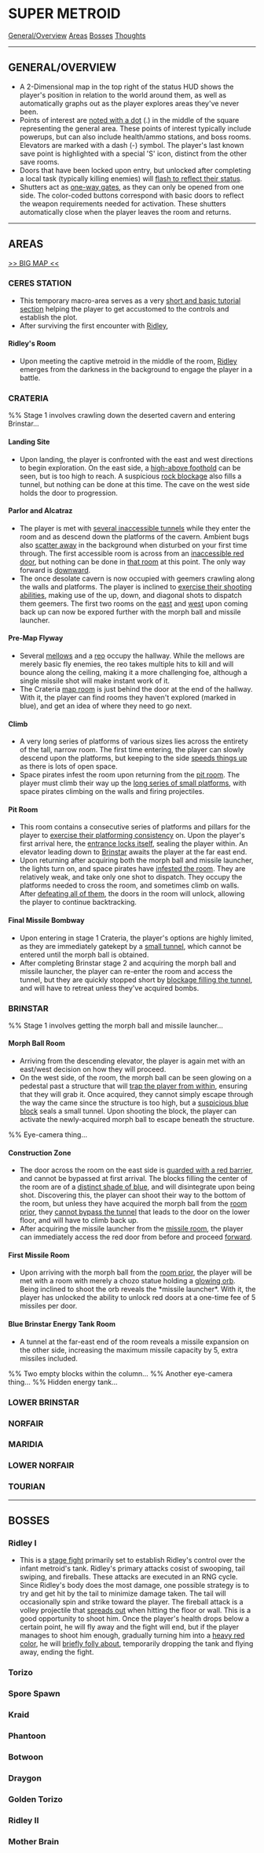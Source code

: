 = SUPER METROID =

[[#GENERAL/OVERVIEW|General/Overview]]
[[#AREAS|Areas]]
[[#BOSSES|Bosses]]
[[#THOUGHTS|Thoughts]]

----

== GENERAL/OVERVIEW ==
* A 2-Dimensional map in the top right of the status HUD shows the player's position in relation to the world around them, as well as automatically graphs out as the player explores areas they've never been.
* Points of interest are [[../reference#Visual Hinting|noted with a dot]] (.) in the middle of the square representing the general area. These points of interest typically include powerups, but can also include health/ammo stations, and boss rooms. Elevators are marked with a dash (-) symbol. The player's last known save point is highlighted with a special 'S' icon, distinct from the other save rooms.
* Doors that have been locked upon entry, but unlocked after completing a local task (typically killing enemies) will [[../reference#Mechanical Hinting|flash to reflect their status]].
* Shutters act as [[../reference#One-way Valves|one-way gates]], as they can only be opened from one side. The color-coded buttons correspond with basic doors to reflect the weapon requirements needed for activation. These shutters automatically close when the player leaves the room and returns.

----

== AREAS ==
[[file:metroid3_map.gif|>> BIG MAP <<]]

=== CERES STATION ===
* This temporary macro-area serves as a very [[../reference#Basic Mechanical Tutorial|short and basic tutorial section]] helping the player to get accustomed to the controls and establish the plot.
* After surviving the first encounter with [[#Ridley I|Ridley]],

==== Ridley's Room ====
* Upon meeting the captive metroid in the middle of the room, [[#Ridley I|Ridley]] emerges from the darkness in the background to engage the player in a battle.

=== CRATERIA ===
%% Stage 1 involves crawling down the deserted cavern and entering Brinstar...

==== Landing Site ====
* Upon landing, the player is confronted with the east and west directions to begin exploration. On the east side, a [[../reference#Teasers|high-above foothold]] can be seen, but is too high to reach. A suspicious [[../reference#Teasers|rock blockage]] also fills a tunnel, but nothing can be done at this time. The cave on the west side holds the door to progression.

==== Parlor and Alcatraz ====
* The player is met with [[../reference#Teasers|several inaccessible tunnels]] while they enter the room and as descend down the platforms of the cavern. Ambient bugs also [[../reference#Graphical FX|scatter away]] in the background when disturbed on your first time through. The first accessible room is across from an [[../reference#Teasers|inaccessible red door]], but nothing can be done in [[#Final Missile Bombway|that room]] at this point. The only way forward is [[#Climb|downward]].
* The once desolate cavern is now occupied with geemers crawling along the walls and platforms. The player is inclined to [[../reference#Basic Mechanical Tutorial|exercise their shooting abilities]], making use of the up, down, and diagonal shots to dispatch them geemers. The first two rooms on the [[#Pre-Map Flyway|east]] and [[#Final Missile Bombway|west]] upon coming back up can now be expored further with the morph ball and missile launcher.

==== Pre-Map Flyway ====
* Several [[file:Mellow.gif|mellows]] and a [[file:Reo.gif|reo]] occupy the hallway. While the mellows are merely basic fly enemies, the reo takes multiple hits to kill and will bounce along the ceiling, making it a more challenging foe, although a single missile shot will make instant work of it.
* The Crateria [[map room]] is just behind the door at the end of the hallway. With it, the player can find rooms they haven't explored (marked in blue), and get an idea of where they need to go next.

==== Climb ====
* A very long series of platforms of various sizes lies across the entirety of the tall, narrow room. The first time entering, the player can slowly descend upon the platforms, but keeping to the side [[../reference#Streamlining|speeds things up]] as there is lots of open space.
* Space pirates infest the room upon returning from the [[#Pit Room|pit room]]. The player must climb their way up the [[../reference#Basic Mechanical Tutorial|long series of small platforms]], with space pirates climbing on the walls and firing projectiles.

==== Pit Room ====
* This room contains a consecutive series of platforms and pillars for the player to [[../reference#Basic Mechanical Tutorial|exercise their platforming consistency]] on. Upon the player's first arrival here, the [[../reference#One-way Valves|entrance locks itself]], sealing the player within. An elevator leading down to [[#BRINSTAR|Brinstar]] awaits the player at the far east end.
* Upon returning after acquiring both the morph ball and missile launcher, the lights turn on, and space pirates have [[../reference#Backtrack Filler|infested the room]]. They are relatively weak, and take only one shot to dispatch. They occupy the platforms needed to cross the room, and sometimes climb on walls. After [[defeating all of them]], the doors in the room will unlock, allowing the player to continue backtracking.

==== Final Missile Bombway ====
* Upon entering in stage 1 Crateria, the player's options are highly limited, as they are immediately gatekept by a [[../reference#Teasers|small tunnel]], which cannot be entered until the morph ball is obtained.
* After completing Brinstar stage 2 and acquiring the morph ball and missile launcher, the player can re-enter the room and access the tunnel, but they are quickly stopped short by [[../reference#Teasers|blockage filling the tunnel]], and will have to retreat unless they've acquired bombs.

=== BRINSTAR ===
%% Stage 1 involves getting the morph ball and missile launcher...

==== Morph Ball Room ====
* Arriving from the descending elevator, the player is again met with an east/west decision on how they will proceed.
* On the west side, of the room, the morph ball can be seen glowing on a pedestal past a structure that will [[../reference#One-way Valves|trap the player from within]], ensuring that they will grab it. Once acquired, they cannot simply escape through the way the came since the structure is too high, but a [[../reference#Visual Hinting|suspicious blue block]] seals a small tunnel. Upon shooting the block, the player can activate the newly-acquired morph ball to escape beneath the structure.
%% Eye-camera thing...

==== Construction Zone ====
* The door across the room on the east side is [[../reference#Teasers|guarded with a red barrier]], and cannot be bypassed at first arrival. The blocks filling the center of the room are of a [[../reference#Visual Hinting|distinct shade of blue]], and will disintegrate upon being shot. Discovering this, the player can shoot their way to the bottom of the room, but unless they have acquired the morph ball from the [[#Morph Ball Room|room prior]], they [[../reference#Teasers|cannot bypass the tunnel]] that leads to the door on the lower floor, and will have to climb back up.
* After acquiring the missile launcher from the [[#First Missile Room|missile room]], the player can immediately access the red door from before and proceed [[#Blue Brinstar Energy Tank Room|forward]].

==== First Missile Room ====
* Upon arriving with the morph ball from the [[#Construction Zone|room prior]], the player will be met with a room with merely a chozo statue holding a [[../reference#Visual Hinting|glowing orb]]. Being inclined to shoot the orb reveals the *missile launcher*. With it, the player has unlocked the ability to unlock red doors at a one-time fee of 5 missiles per door.

==== Blue Brinstar Energy Tank Room ====
* A tunnel at the far-east end of the room reveals a missile expansion on the other side, increasing the maximum missile capacity by 5, extra missiles included.
%% Two empty blocks within the column...
%% Another eye-camera thing...
%% Hidden energy tank...



=== LOWER BRINSTAR ===

=== NORFAIR ===

=== MARIDIA ===

=== LOWER NORFAIR ===

=== TOURIAN ===

----

== BOSSES ==

=== Ridley I ===
* This is a [[stage fight]] primarily set to establish Ridley's control over the infant metroid's tank. Ridley's primary attacks cosist of swooping, tail swiping, and fireballs. These attacks are executed in an RNG cycle. Since Ridley's body does the most damage, one possible strategy is to try and get hit by the tail to minimize damage taken. The tail will occasionally spin and strike toward the player. The fireball attack is a volley projectile that [[../reference#Area of Effect|spreads out]] when hitting the floor or wall. This is a good opportunity to shoot him. Once the player's health drops below a certain point, he will fly away and the fight will end, but if the player manages to shoot him enough, gradually turning him into a [[../reference#Visual Hinting|heavy red color]], he will [[../reference#Easter Eggs|briefly folly about]], temporarily dropping the tank and flying away, ending the fight.

=== Torizo ===

=== Spore Spawn ===

=== Kraid ===

=== Phantoon ===

=== Botwoon ===

=== Draygon ===

=== Golden Torizo ===

=== Ridley II ===

=== Mother Brain ===

